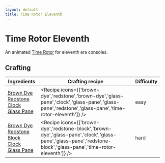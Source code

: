 ```yaml
---
layout: default
title: Time Rotor Eleventh
---
```



Time Rotor Eleventh
===================

An animated [Time Rotor](/time-rotor) for eleventh era consoles.

## Crafting

| Ingredients | Crafting recipe | Difficulty |
| ----------- | --------------- | ------------- |
| [Brown Dye](https://minecraft.wiki/w/Brown_Dye)<br/>[Redstone](https://minecraft.wiki/w/Redstone)<br/>[Clock](https://minecraft.wiki/w/Clock)<br/>[Glass Pane](https://minecraft.wiki/w/Glass_Pane) | <Recipe icons={['brown-dye','redstone','brown-dye','glass-pane','clock','glass-pane','glass-pane','redstone','glass-pane','time-rotor-eleventh']} /> | easy |
| [Brown Dye](https://minecraft.wiki/w/Brown_Dye)<br/>[Redstone Block](https://minecraft.wiki/w/Redstone_Block)<br/>[Clock](https://minecraft.wiki/w/Clock)<br/>[Glass Pane](https://minecraft.wiki/w/Glass_Pane) | <Recipe icons={['brown-dye','redstone-block','brown-dye','glass-pane','clock','glass-pane','glass-pane','redstone-block','glass-pane','time-rotor-eleventh']} /> | hard |

